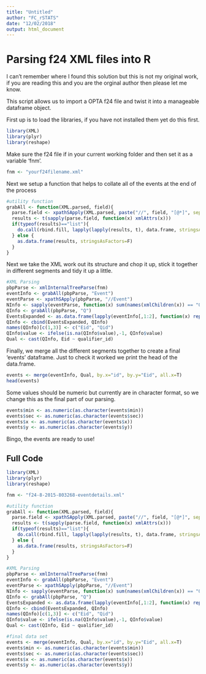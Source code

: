 ```yaml
---
title: "Untitled"
author: "FC_rSTATS"
date: "12/02/2018"
output: html_document
---
```


# Parsing f24 XML files into R

I can't remember where I found this solution but this is not my original work, if you are reading this and you are the orginal author then please let me know. 

This script allows us to import a OPTA f24 file and twist it into a manageable dataframe object. 

First up is to load the libraries, if you have not installed them yet do this first. 

```r
library(XML)
library(plyr)
library(reshape)
```

Make sure the f24 file if in your current working folder and then set it as a variable 'fnm'. 

```r
fnm <- "yourf24filename.xml"
```

Next we setup a function that helps to collate all of the events at the end of the process 

```r
#utility function
grabAll <- function(XML.parsed, field){
  parse.field <- xpathSApply(XML.parsed, paste("//", field, "[@*]", sep=""))
  results <- t(sapply(parse.field, function(x) xmlAttrs(x)))
  if(typeof(results)=="list"){
    do.call(rbind.fill, lapply(lapply(results, t), data.frame, stringsAsFactors=F))
  } else {
    as.data.frame(results, stringsAsFactors=F)
  }
}
```

Next we take the XML work out its structure and chop it up, stick it together in different segments and tidy it up a little. 

```r
#XML Parsing
pbpParse <- xmlInternalTreeParse(fnm)
eventInfo <- grabAll(pbpParse, "Event")
eventParse <- xpathSApply(pbpParse, "//Event")
NInfo <- sapply(eventParse, function(x) sum(names(xmlChildren(x)) == "Q"))
QInfo <- grabAll(pbpParse, "Q")
EventsExpanded <- as.data.frame(lapply(eventInfo[,1:2], function(x) rep(x, NInfo)), stringsAsFactors=F)
QInfo <- cbind(EventsExpanded, QInfo)
names(QInfo)[c(1,3)] <- c("Eid", "Qid")
QInfo$value <- ifelse(is.na(QInfo$value),-1, QInfo$value)
Qual <- cast(QInfo, Eid ~ qualifier_id)
```

Finally, we merge all the different segments together to create a final 'events' dataframe. Just to check it worked we print the head of the data.frame.

```r
events <- merge(eventInfo, Qual, by.x="id", by.y="Eid", all.x=T)
head(events)
```

Some values should be numeric but currently are in character format, so we change this as the final part of our parsing. 

```r
events$min <- as.numeric(as.character(events$min))
events$sec <- as.numeric(as.character(events$sec))
events$x <- as.numeric(as.character(events$x))
events$y <- as.numeric(as.character(events$y))
```

Bingo, the events are ready to use! 

## Full Code 

```r
library(XML)
library(plyr)
library(reshape)

fnm <- "f24-8-2015-803268-eventdetails.xml"

#utility function
grabAll <- function(XML.parsed, field){
  parse.field <- xpathSApply(XML.parsed, paste("//", field, "[@*]", sep=""))
  results <- t(sapply(parse.field, function(x) xmlAttrs(x)))
  if(typeof(results)=="list"){
    do.call(rbind.fill, lapply(lapply(results, t), data.frame, stringsAsFactors=F))
  } else {
    as.data.frame(results, stringsAsFactors=F)
  }
}

#XML Parsing
pbpParse <- xmlInternalTreeParse(fnm)
eventInfo <- grabAll(pbpParse, "Event")
eventParse <- xpathSApply(pbpParse, "//Event")
NInfo <- sapply(eventParse, function(x) sum(names(xmlChildren(x)) == "Q"))
QInfo <- grabAll(pbpParse, "Q")
EventsExpanded <- as.data.frame(lapply(eventInfo[,1:2], function(x) rep(x, NInfo)), stringsAsFactors=F)
QInfo <- cbind(EventsExpanded, QInfo)
names(QInfo)[c(1,3)] <- c("Eid", "Qid")
QInfo$value <- ifelse(is.na(QInfo$value),-1, QInfo$value)
Qual <- cast(QInfo, Eid ~ qualifier_id)

#final data set
events <- merge(eventInfo, Qual, by.x="id", by.y="Eid", all.x=T)
events$min <- as.numeric(as.character(events$min))
events$sec <- as.numeric(as.character(events$sec))
events$x <- as.numeric(as.character(events$x))
events$y <- as.numeric(as.character(events$y))

```
